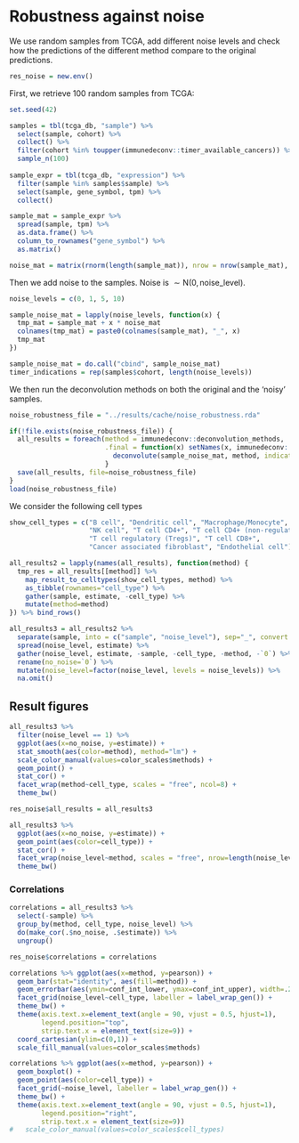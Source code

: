 # Robustness against noise
We use random samples from TCGA, add different noise levels and check how the predictions of the different 
method compare to the original predictions. 

```r
res_noise = new.env()
```

First, we retrieve 100 random samples from TCGA: 
```r
set.seed(42)

samples = tbl(tcga_db, "sample") %>%
  select(sample, cohort) %>% 
  collect() %>%
  filter(cohort %in% toupper(immunedeconv::timer_available_cancers)) %>% 
  sample_n(100)
          
sample_expr = tbl(tcga_db, "expression") %>% 
  filter(sample %in% samples$sample) %>% 
  select(sample, gene_symbol, tpm) %>% 
  collect()

```

```r
sample_mat = sample_expr %>% 
  spread(sample, tpm) %>% 
  as.data.frame() %>% 
  column_to_rownames("gene_symbol") %>% 
  as.matrix()

noise_mat = matrix(rnorm(length(sample_mat)), nrow = nrow(sample_mat), ncol = ncol(sample_mat))
```

Then we add noise to the samples. 
Noise is $\sim\mathsf{N}(0, \text{noise\_level})$. 

```r
noise_levels = c(0, 1, 5, 10)

sample_noise_mat = lapply(noise_levels, function(x) {
  tmp_mat = sample_mat + x * noise_mat
  colnames(tmp_mat) = paste0(colnames(sample_mat), "_", x)
  tmp_mat
}) 

sample_noise_mat = do.call("cbind", sample_noise_mat)
timer_indications = rep(samples$cohort, length(noise_levels))
```

We then run the deconvolution methods on both the original and the 'noisy' samples. 
```r
noise_robustness_file = "../results/cache/noise_robustness.rda"

if(!file.exists(noise_robustness_file)) {
  all_results = foreach(method = immunedeconv::deconvolution_methods,
                        .final = function(x) setNames(x, immunedeconv::deconvolution_methods)) %dopar% {
                          deconvolute(sample_noise_mat, method, indications=timer_indications) 
                        }
  save(all_results, file=noise_robustness_file)
}
load(noise_robustness_file)
```

We consider the following cell types
```r
show_cell_types = c("B cell", "Dendritic cell", "Macrophage/Monocyte",
                    "NK cell", "T cell CD4+", "T cell CD4+ (non-regulatory)",
                    "T cell regulatory (Tregs)", "T cell CD8+",
                    "Cancer associated fibroblast", "Endothelial cell")
```

```r
all_results2 = lapply(names(all_results), function(method) {
  tmp_res = all_results[[method]] %>% 
    map_result_to_celltypes(show_cell_types, method) %>% 
    as_tibble(rownames="cell_type") %>% 
    gather(sample, estimate, -cell_type) %>% 
    mutate(method=method)
}) %>% bind_rows()

all_results3 = all_results2 %>% 
  separate(sample, into = c("sample", "noise_level"), sep="_", convert = TRUE) %>% 
  spread(noise_level, estimate) %>% 
  gather(noise_level, estimate, -sample, -cell_type, -method, -`0`) %>%
  rename(no_noise=`0`) %>% 
  mutate(noise_level=factor(noise_level, levels = noise_levels)) %>%
  na.omit()
```

## Result figures
```r
all_results3 %>% 
  filter(noise_level == 1) %>% 
  ggplot(aes(x=no_noise, y=estimate)) +
  stat_smooth(aes(color=method), method="lm") + 
  scale_color_manual(values=color_scales$methods) + 
  geom_point() + 
  stat_cor() + 
  facet_wrap(method~cell_type, scales = "free", ncol=8) + 
  theme_bw()

res_noise$all_results = all_results3
```

```r
all_results3 %>% 
  ggplot(aes(x=no_noise, y=estimate)) +
  geom_point(aes(color=cell_type)) + 
  stat_cor() + 
  facet_wrap(noise_level~method, scales = "free", nrow=length(noise_levels)-1) + 
  theme_bw()
```

### Correlations
```r
correlations = all_results3 %>%
  select(-sample) %>%
  group_by(method, cell_type, noise_level) %>%
  do(make_cor(.$no_noise, .$estimate)) %>% 
  ungroup()

res_noise$correlations = correlations
```


```r
correlations %>% ggplot(aes(x=method, y=pearson)) +
  geom_bar(stat="identity", aes(fill=method)) +
  geom_errorbar(aes(ymin=conf_int_lower, ymax=conf_int_upper), width=.2) + 
  facet_grid(noise_level~cell_type, labeller = label_wrap_gen()) + 
  theme_bw() + 
  theme(axis.text.x=element_text(angle = 90, vjust = 0.5, hjust=1),
        legend.position="top",
        strip.text.x = element_text(size=9)) +
  coord_cartesian(ylim=c(0,1)) + 
  scale_fill_manual(values=color_scales$methods)  

```


```r
correlations %>% ggplot(aes(x=method, y=pearson)) +
  geom_boxplot() +
  geom_point(aes(color=cell_type)) + 
  facet_grid(~noise_level, labeller = label_wrap_gen()) + 
  theme_bw() + 
  theme(axis.text.x=element_text(angle = 90, vjust = 0.5, hjust=1),
        legend.position="right",
        strip.text.x = element_text(size=9)) 
#   scale_color_manual(values=color_scales$cell_types)  

```



